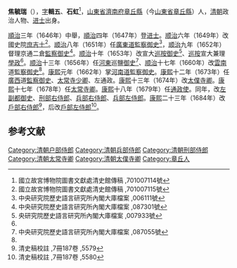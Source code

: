 '''焦毓瑞'''（{{bd|？||1685年|catIdx=}}），[[表字|字]]'''輯五'''、'''石虹'''<ref>國立故宮博物院圖書文獻處清史館傳稿 ,701007114號</ref>，[[山東省|山東省]][[濟南府|濟南府]][[章丘縣|章丘縣]]（今[[山東省|山東省]][[章丘縣|章丘縣]]）人，[[清朝|清朝]]政治人物、[[进士|进士]]出身。

[[順治|順治]]三年（1646年）中舉，[[順治|順治]]四年（1647年）登[[进士|进士]]。[[顺治|顺治]]六年（1649年）改國史院[[庶吉士|庶吉士]]<ref name="#1">國立故宮博物院圖書文獻處清史館傳稿 ,701007115號</ref>。[[顺治|顺治]]八年（1651年）任[[廣東道|廣東道]][[監察御史|監察御史]]<ref>中央研究院歷史語言研究所內閣大庫檔案 ,006111號</ref>，[[顺治|顺治]]九年（1652年）督理京通二倉[[監察御史|監察御史]]<ref>中央研究院歷史語言研究所內閣大庫檔案 ,087301號</ref>。[[顺治|顺治]]十年（1653年）改宣大[[巡按御史|巡按御史]]<ref>央研究院歷史語言研究所內閣大庫檔案 ,007933號</ref>、[[巡按|巡按]]宣大兼理[[學政|學政]]<ref name="#1"/>。[[顺治|顺治]]十三年（1656年）任[[河東|河東]]巡鹽[[御史|御史]]<ref>中央研究院歷史語言研究所內閣大庫檔案 ,087055號</ref>、[[顺治|顺治]]十七年（1660年）改[[雲南|雲南]]道[[監察御史|監察御史]]<ref name="#1"/>。[[康熙|康熙]]元年（1662年）掌[[河南道|河南道]][[監察御史|監察御史]]。[[康熙|康熙]]十二年（1673年）任[[廣西|廣西]]道[[監察御史|監察御史]]、[[太常寺|太常寺]][[少卿|少卿]]、左通政。[[康熙|康熙]]十三年（1674年）改[[太僕寺卿|太僕寺卿]]。[[康熙|康熙]]十七年（1678年）任[[太常寺卿|太常寺卿]]。[[康熙|康熙]]十八年（1679年）任[[通政使|通政使]]。同年，改[[左副都御史|左副都御史]]、[[刑部右侍郎|刑部右侍郎]]、[[兵部右侍郎|兵部右侍郎]]、[[兵部左侍郎|兵部左侍郎]]。[[康熙|康熙]]二十三年（1684年）改[[戶部右侍郎|戶部右侍郎]]<ref>清史稿校註 ,7冊187卷 ,5579</ref>，后改[[戶部左侍郎|戶部左侍郎]]<ref>清史稿校註 ,7冊187卷 ,5580</ref>。

==参考文献==
{{reflist|2}}
{{清朝人物小作品}}
{{順治六年己丑科殿試金榜}}
{{DEFAULTSORT:Jiao焦}}
[[Category:清朝户部侍郎|Category:清朝户部侍郎]]
[[Category:清朝兵部侍郎|Category:清朝兵部侍郎]]
[[Category:清朝刑部侍郎|Category:清朝刑部侍郎]]
[[Category:清朝太常寺卿|Category:清朝太常寺卿]]
[[Category:清朝太僕寺卿|Category:清朝太僕寺卿]]
[[Category:章丘人|Category:章丘人]]